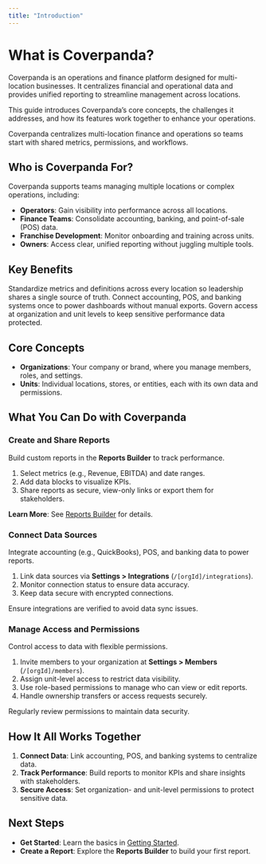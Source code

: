 ```yaml
---
title: "Introduction"
---
```


# What is Coverpanda?

Coverpanda is an operations and finance platform designed for multi-location businesses. It centralizes financial and operational data and provides unified reporting to streamline management across locations.

This guide introduces Coverpanda’s core concepts, the challenges it addresses, and how its features work together to enhance your operations.

<Info>
  Coverpanda centralizes multi-location finance and operations so teams start with shared metrics,
  permissions, and workflows.
</Info>

## Who is Coverpanda For?

Coverpanda supports teams managing multiple locations or complex operations, including:

- **Operators**: Gain visibility into performance across all locations.
- **Finance Teams**: Consolidate accounting, banking, and point-of-sale (POS) data.
- **Franchise Development**: Monitor onboarding and training across units.
- **Owners**: Access clear, unified reporting without juggling multiple tools.

## Key Benefits

<CardGroup cols={3}>

<Card title="Unified Reporting" icon="chart-simple">
  Standardize metrics and definitions across every location so leadership shares a single source of truth.
</Card>

<Card title="Secure Data Integration" icon="link-simple">
  Connect accounting, POS, and banking systems once to power dashboards without manual exports.
</Card>

<Card title="Granular Permissions" icon="lock">
  Govern access at organization and unit levels to keep sensitive performance data protected.
</Card>

</CardGroup>

## Core Concepts

- **Organizations**: Your company or brand, where you manage members, roles, and settings.
- **Units**: Individual locations, stores, or entities, each with its own data and permissions.

## What You Can Do with Coverpanda

### Create and Share Reports

Build custom reports in the **Reports Builder** to track performance.

1. Select metrics (e.g., Revenue, EBITDA) and date ranges.
2. Add data blocks to visualize KPIs.
3. Share reports as secure, view-only links or export them for stakeholders.

**Learn More**: See [Reports Builder](#reports-builder) for details.

### Connect Data Sources

Integrate accounting (e.g., QuickBooks), POS, and banking data to power reports.

1. Link data sources via **Settings > Integrations** (`/[orgId]/integrations`).
2. Monitor connection status to ensure data accuracy.
3. Keep data secure with encrypted connections.

<Note>Ensure integrations are verified to avoid data sync issues.</Note>

### Manage Access and Permissions

Control access to data with flexible permissions.

1. Invite members to your organization at **Settings > Members** (`/[orgId]/members`).
2. Assign unit-level access to restrict data visibility.
3. Use role-based permissions to manage who can view or edit reports.
4. Handle ownership transfers or access requests securely.

<Tip>Regularly review permissions to maintain data security.</Tip>

## How It All Works Together

1. **Connect Data**: Link accounting, POS, and banking systems to centralize data.
2. **Track Performance**: Build reports to monitor KPIs and share insights with stakeholders.
3. **Secure Access**: Set organization- and unit-level permissions to protect sensitive data.

## Next Steps

- **Get Started**: Learn the basics in [Getting Started](#getting-started).
- **Create a Report**: Explore the **Reports Builder** to build your first report.
